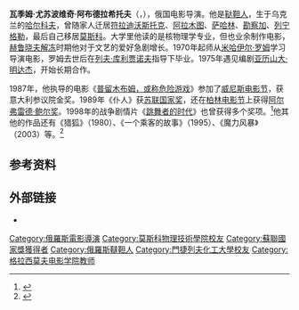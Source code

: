 {{Infobox person
|image = Abdrashitov VYu.jpg
|imagesize = 250px
| name        = 瓦季姆·尤苏波维奇·阿布德拉希托夫
| birth_date   = {{Birth date and age|1945|1|19|df=yes}}
| birth_place  = [[苏联|苏联]][[哈尔科夫|哈尔科夫]]
| death_date   = 
| death_place  = 
| othername   =
| occupation  = [[电影导演|电影导演]]
| yearsactive = 1974年至今
| awards={{{!}} style="background: transparent"
{{!}} {{四级祖国功勋勋章|2006}}
{{!}}}
{{{!}} style="background: transparent"
{{!}}{{俄罗斯人民艺术家}} {{苏俄功勋艺术工作者}} {{苏联国家奖}}
{{!}}}
}}
'''瓦季姆·尤苏波维奇·阿布德拉希托夫'''（{{lang-ru|Вадим Юсупович Абдрашитов}}，{{bd|1945年|1月19日||}}），俄国电影导演。他是[[鞑靼人|鞑靼人]]，生于乌克兰的[[哈尔科夫|哈尔科夫]]，曾随家人迁居[[符拉迪沃斯托克|符拉迪沃斯托克]]、[[阿拉木图|阿拉木图]]、[[萨哈林|萨哈林]]、[[勘察加|勘察加]]、[[列宁格勒|列宁格勒]]，最后自己移居[[莫斯科|莫斯科]]。大学里他读的是核物理学专业，但也业余制作电影，[[赫鲁晓夫解冻|赫鲁晓夫解冻]]时期他对于文艺的爱好急剧增长。1970年起师从[[米哈伊尔·罗姆|米哈伊尔·罗姆]]学习导演电影，罗姆去世后在[[列夫·库利贾诺夫|列夫·库利贾诺夫]]指导下毕业。1975年遇见编剧[[亚历山大·明达杰|亚历山大·明达杰]]，开始长期合作。

1987年，他执导的电影《[[普留木布姆，或称危险游戏|普留木布姆，或称危险游戏]]》参加了[[威尼斯电影节|威尼斯电影节]]，获意大利参议院金奖。1989年《仆人》获[[苏联国家奖|苏联国家奖]]，还在[[柏林电影节|柏林电影节]]上获得[[阿尔弗雷德·鲍尔奖|阿尔弗雷德·鲍尔奖]]。1998年的战争剧情片《[[跳舞者的时代|跳舞者的时代]]》也曾获得多个奖项。<ref>{{Cite web |url=http://www.imdb.com/name/nm0008244/bio |title=Vadim Abdrashitov |access-date=2015-12-21 |archive-date=2021-02-26 |archive-url=https://web.archive.org/web/20210226064238/https://www.imdb.com/name/nm0008244/bio |dead-url=no }}</ref>他其他的作品还有《猎狐》（1980）、《一个乘客的故事》（1995）、《魔力风暴》（2003）等。<ref>{{Cite web |url=http://movie.douban.com/celebrity/1015354/ |title=瓦吉姆·阿布德拉什托夫 |access-date=2015-12-21 |archive-date=2016-03-09 |archive-url=https://web.archive.org/web/20160309060737/https://movie.douban.com/celebrity/1015354/ |dead-url=no }}</ref>

==参考资料==
{{reflist}}
==外部链接==
*{{IMDb name|id=0008244}}

{{Authority control}}
{{DEFAULTSORT:Abdrashitov, Vadim Yusupovich}}
[[Category:俄羅斯電影導演|Category:俄羅斯電影導演]]
[[Category:莫斯科物理技術學院校友|Category:莫斯科物理技術學院校友]]
[[Category:蘇聯國家獎獲得者|Category:蘇聯國家獎獲得者]]
[[Category:俄羅斯韃靼人|Category:俄羅斯韃靼人]]
[[Category:門捷列夫化工大學校友|Category:門捷列夫化工大學校友]]
[[Category:格拉西莫夫电影学院教师|Category:格拉西莫夫电影学院教师]]